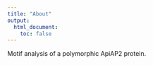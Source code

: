 ```yaml
---
title: "About"
output:
  html_document:
    toc: false
---
```


Motif analysis of a polymorphic ApiAP2 protein.
